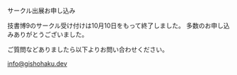 
<SEO title="サークル出展お申し込み"/>

<SectionHeader text="ENTRY" pageHeader>
サークル出展お申し込み
</SectionHeader>

<MdxContainer>

技書博9のサークル受け付けは10月10日をもって終了しました。
多数のお申し込みありがとうございました。

ご質問などありましたら以下よりお問い合わせください。

[info@gishohaku.dev](mailto:info@gishohaku.dev)

</MdxContainer>
